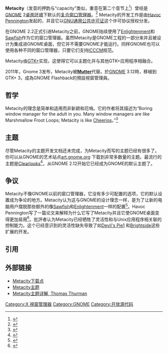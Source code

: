 {{NoteTA|G1=IT|G2=FL}}
{{Infobox Software
| name = Metacity
| logo = Metacity.png
| logo size = 48px
| screenshot = Metacity-screenshot.png
| screenshot size = 220px
| caption = Metacity在[[GNOME|GNOME]]上運行
| developer = [[GNOME|GNOME]]開發組
| released = {{Start date and age|2002|10|04}}
| latest_release_version = 3.30.1
| latest_release_date = {{Release date and age|2018|09|09}}
| latest_preview_version = 3.25.2
| latest_preview_date = {{Release date and age|2017|07|02}}
| programming language = [[C语言|C语言]]
| operating system = [[Linux|Linux]], [[Solaris|Solaris]], [[BSD|BSD]],其他[[类Unix|类Unix]]
| platform = [[Unix-like|Unix-like]]
| language =
| genre = [[X窗口管理器|X窗口管理器]]
| license = [[GNU通用公共许可证|GNU通用公共许可证]]
| website = https://blogs.gnome.org/metacity/
}}
'''Metacity'''（发音的押韵与“capacity”类似，重音在第二个音节上<ref>{{cite web |url=http://rpmfind.net/linux/RPM/ximian/gnome-2-snapshot/redhat-72-i386/metacity-2.4.3.0.200210290744-0.snap.ximian.1.i386.html |title=Description of the RPM package |accessdate=2006-10-17 |deadurl=yes |archiveurl=https://web.archive.org/web/20070927225611/http://rpmfind.net/linux/RPM/ximian/gnome-2-snapshot/redhat-72-i386/metacity-2.4.3.0.200210290744-0.snap.ximian.1.i386.html |archivedate=2007-09-27 }}</ref>）曾经是[[GNOME|GNOME]] 2[[桌面环境|桌面环境]]下默认的[[复合窗口管理器|复合窗口管理器]]。<ref>{{cite web |url=http://www.eweek.com/article2/0,1895,1157715,00.asp |title=GNOME 2.2 Gains Muscle and Polish |accessdate=2007-03-26 |archive-date=2013-06-25 |archive-url=https://www.webcitation.org/6HeQKHPnE?url=http://www.eweek.com/c/a/Mobile-and-Wireless/HP-TouchPad-Needs-68-Weeks-for-Additional-Shipments-142584/ |dead-url=no }}</ref>  Metacity的开发工作是由[[Havoc_Pennington|Havoc Pennington]]发起的，并且它以[[GNU通用公共许可证|GNU通用公共许可证]]这个许可协议授权分发。

在GNOME 2.2正式引进Metacity之前，GNOME陆续使用了[[Enlightenment|Enlightenment]]和[[Sawfish|Sawfish]]作为它的窗口管理器。虽然Metacity是GNOME工程的一部分来并且被设计为集成进GNOME桌面，但它并不需要GNOME才能运行。同样GNOME也可以使用各种不同的窗口管理器，只要它们支持[[ICCCM|ICCCM]]规范。

Metacity由[[GTK+|GTK+]]实现，这使得它可以主题化并与其他GTK+应用程序相融合。

2011年，Gnome 3发布，Metacity被'''[[Mutter|Mutter]]'''代替。於[[GNOME|GNOME]] 3.12時，移植到GTK+ 3，成為GNOME Flashback的預設視窗管理員。

== 哲学 ==
Metacity的理念是简单和适用而非新颖和花哨。它的作者将其描述为“Boring window manager for the adult in you. Many window managers are like Marshmallow Froot Loops; Metacity is like [[Cheerios|Cheerios]]。”<ref>{{cite web |url=http://svn.gnome.org/viewvc/metacity/trunk/README?view=markup |title=README of Metacity |accessdate=2006-10-17 |deadurl=yes |archiveurl=https://archive.is/20120715054630/http://svn.gnome.org/viewvc/metacity/trunk/README?view=markup |archivedate=2012-07-15 }}</ref>

== 主题 ==
尽管Metacity的主题开发文档还未完成，为Metacity而写的主题已经有很多了。你可以从GNOME的艺术站点[http://art.gnome.org art.gnome.org] {{Wayback|url=http://art.gnome.org/ |date=20070311231810 }}下载到非常多数量的主题。最流行的主题是[[Clearlooks|Clearlooks]]<ref>{{cite web|url=http://art.gnome.org/themes/metacity/?sort_by=rating&thumbnails_per_page=12&view=list&order=DESC|title=GNOME Art – window borders|accessdate=2006-10-17|deadurl=yes|archiveurl=https://web.archive.org/web/20070311231810/http://art.gnome.org/themes/metacity/?sort_by=rating&thumbnails_per_page=12&view=list&order=DESC|archivedate=2007-03-11}}</ref>，从GNOME 2.12开始它已经成为GNOME的默认主题了。 

== 争议 ==
Metacity不像GNOME以前的窗口管理器，它没有多少可配置的选项，它的默认设置成为争论的地方。Metacity认为这与GNOME的设计理念一样，是为了让新的电脑用户摆脱那些额外的像[[Sawfish|Sawfish]]和[[Enlightenment|Enlightenment]]一样的配置<ref>{{cite web |url=http://software.newsforge.com/article.pl?sid=05/01/19/166244&tid=130&tid=132 |title=Innovations in window management |accessdate=2007-03-26 |archive-date=2013-08-14 |archive-url=https://archive.today/20130814221644/http://software.newsforge.com/article.pl?sid=05/01/19/166244&tid=130&tid=132 |dead-url=yes }}</ref>。Havoc Pennington写了一篇论文来解释为什么它写了Metacity并且它使GNOME桌面变得更加易用<ref>{{cite web|url=http://ometer.com/free-software-ui.html|title=Free software and good user interfaces|accessdate=2006-10-17|archive-date=2011-08-23|archive-url=https://www.webcitation.org/619aWvWWa?url=http://ometer.com/free-software-ui.html|dead-url=no}}</ref>。批評者认为Metacity已经牺牲了灵活性和与Unix应用程序相关联的控制能力。这个已经意识到的灵活性缺失导致了如[[Devil's_Pie|Devil's Pie]][https://web.archive.org/web/20080220094520/http://burtonini.com/blog/computers/devilspie] 和[[Brightside|Brightside]]这些扩展的开发。

== 引用 ==
<div class="references-small">
<references />
</div>

== 外部链接 ==
* [http://ftp.gnome.org/pub/gnome/sources/metacity Metacity下载点] {{Wayback|url=http://ftp.gnome.org/pub/gnome/sources/metacity |date=20200217140045 }}
* [https://web.archive.org/web/20131022050801/http://art.gnome.org/themes/metacity/ Metacity主题]
* [https://web.archive.org/web/20090416233213/http://library.gnome.org/users/creating_metacity_themes/unstable/info.html.en Metacity主题详解, Thomas Thurman]

{{GNOME}}
{{X桌面环境与窗口管理器}}

[[Category:X_視窗管理器|Category:X 視窗管理器]]
[[Category:GNOME|Category:GNOME]]
[[Category:开放源代码|Category:开放源代码]]